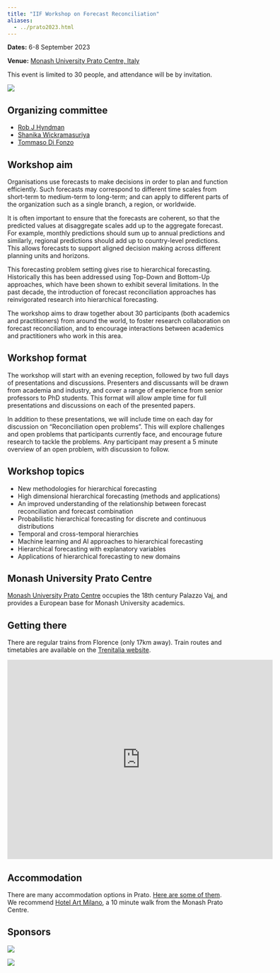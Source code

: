 ```yaml
---
title: "IIF Workshop on Forecast Reconciliation"
aliases:
  - ../prato2023.html
---
```


**Dates:** 6-8 September 2023

**Venue:** [Monash University Prato Centre, Italy](https://www.monash.edu/prato)

This event is limited to 30 people, and attendance will be by invitation.

![](/img/Monash_Prato.jpg)

## Organizing committee

 * [Rob J Hyndman](https://robjhyndman.com)
 * [Shanika Wickramasuriya](https://profiles.auckland.ac.nz/s-wickramasuriya)
 * [Tommaso Di Fonzo](https://homes.stat.unipd.it/tommasodifonzo/en/home-2/)

## Workshop aim

Organisations use forecasts to make decisions in order to plan and function efficiently.  Such forecasts may  correspond to different time scales from short-term to medium-term to long-term; and can apply to different parts of the organization such as a single branch, a region, or worldwide.

It is often important to ensure that the forecasts are coherent, so that the predicted values at disaggregate scales add up to the aggregate forecast. For example, monthly predictions should sum up to annual predictions and similarly, regional predictions should add up to country-level predictions. This allows forecasts to support aligned decision making across different planning units and horizons.

This forecasting problem setting gives rise to hierarchical forecasting. Historically this has been addressed using Top-Down and Bottom-Up approaches, which have been shown to exhibit several limitations. In the past decade, the introduction of forecast reconciliation approaches has reinvigorated research into hierarchical forecasting.

The workshop aims to draw together about 30 participants (both academics and practitioners) from around the world, to foster research collaboration on forecast reconciliation, and to encourage interactions between academics and practitioners who work in this area.

## Workshop format

The workshop will start with an evening reception, followed by two full days of presentations and discussions. Presenters and discussants will be drawn from academia and industry, and cover a range of experience from senior professors to PhD students. This format will allow ample time for full presentations and discussions on each of the presented papers.

In addition to these presentations, we will include time on each day for discussion on "Reconciliation open problems". This will explore challenges and open problems that participants currently face, and encourage future research to tackle the problems. Any participant may present a 5 minute overview of an open problem, with discussion to follow.

## Workshop topics

* New methodologies for hierarchical forecasting
* High dimensional hierarchical forecasting (methods and applications)
* An improved understanding of the relationship between forecast reconciliation and  forecast combination
* Probabilistic hierarchical forecasting for discrete and continuous distributions
* Temporal and cross-temporal hierarchies
* Machine learning and AI approaches to hierarchical forecasting
* Hierarchical forecasting with explanatory variables
* Applications of hierarchical forecasting to new domains

## Monash University Prato Centre

[Monash University Prato Centre](https://www.monash.edu/prato) occupies the 18th century Palazzo Vaj, and provides a European base for Monash University academics.


## Getting there

There are regular trains from Florence (only 17km away). Train routes and timetables are available on the [Trenitalia website](https://www.trenitalia.com/en.html).

<iframe src="https://www.google.com/maps/embed?pb=!1m14!1m8!1m3!1d8377.008516426136!2d11.097695243299363!3d43.87991255076215!3m2!1i1024!2i768!4f13.1!3m3!1m2!1s0x0%3A0x87a2b1cf083ca041!2sMonash%20University%20Prato%20Centre!5e0!3m2!1sen!2sau!4v1667629397682!5m2!1sen!2sau" width="600" height="450" style="border:0;" allowfullscreen="" loading="lazy" referrerpolicy="no-referrer-when-downgrade"></iframe>


## Accommodation

There are many accommodation options in Prato. [Here are some of them](https://www.monash.edu/prato/visiting-prato/accommodation/local-accommodation). We recommend [Hotel Art Milano](https://www.arthotel-milano.it), a 10 minute walk from the Monash Prato Centre.

## Sponsors

[![](/img/iif-logo-new.png)](https://forecasters.org)

[![](/img/MBSlogo.jpg)](https://www.monash.edu/business/ebs/)

